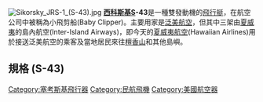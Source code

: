 [[File:Sikorsky_JRS-1_(S-43).jpg|thumb]]
'''[[西科斯基飛行器公司|西科斯基]]S-43'''是一種雙發動機的[[水上飛機|飛行艇]]，在航空公司中被稱為小飛剪船(Baby Clipper)。主要用家是[[泛美航空|泛美航空]]，但其中三架由[[夏威夷|夏威夷]]的島內航空(Inter-Island Airways)，即今天的[[夏威夷航空|夏威夷航空]](Hawaiian Airlines)用於接送泛美航空的乘客及當地居民來往[[檀香山|檀香山]]和其他島嶼。

==規格 (S-43)==
{{aircraft specifications
|plane or copter?=plane
|jet or prop?=prop

|crew=2名飛行員
|ref=

|capacity=15名乘客
|payload main=10,000磅
|payload alt=4,500公斤
|payload more=郵件及貨物
|length main=51 英尺 2 英寸
|length alt=15.60 米
|span main=86 英尺 0 英寸
|span alt=26.21 米
|height main=17 英尺 8 英寸
|height alt=5.38 米
|area main= 781 英尺²
|area alt= 72.5 米²
|airfoil=
|empty weight main=12,750 磅
|empty weight alt=5,783 公斤
|loaded weight main=
|loaded weight alt=
|useful load main=<!-- lb-->
|useful load alt=<!-- kg-->
|max takeoff weight main=<!-- lb-->
|max takeoff weight alt=<!-- kg-->
|more general=

|engine (prop)=[[普惠|普惠]]R-1690-52
|type of prop=星形發動機
|number of props=2
|power main=750匹馬力
|power alt=560 千瓦

|max speed main=每小時190哩
|max speed alt=每小時306公里
|cruise speed main=每小時188哩
|cruise speed alt=163節，每小時302公里
|cruise speed more=於11,000英尺(3,400米)
|stall speed main=<!-- mph-->
|stall speed alt=<!-- knots,  km/h-->
|never exceed speed main=<!-- mph-->
|never exceed speed alt=<!-- knots,  km/h-->
|range main=775 哩
|range alt=1,247公里
|range more=
|ceiling main=20,700 英尺
|ceiling alt=6,310米
|climb rate main=<!-- ft/min-->
|climb rate alt=<!-- m/s-->
|loading main=<!-- lb/ft²-->
|loading alt=<!-- kg/m²-->
|power/mass main=<!-- hp/lb-->
|power/mass alt=<!-- W/kg-->
|more performance=
}}

{{Sikorsky Aircraft}}

[[Category:塞考斯基飛行器|Category:塞考斯基飛行器]]
[[Category:民航飛機|Category:民航飛機]]
[[Category:美國航空器|Category:美國航空器]]